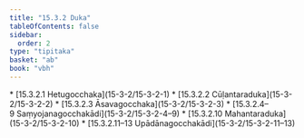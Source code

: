 ```yaml
---
title: "15.3.2 Duka"
tableOfContents: false
sidebar:
  order: 2
type: "tipitaka"
basket: "ab"
book: "vbh"
---
```



<DynamicBreadcrumb />



<TableOfContents book="vbh" section="15.3.2">
* [15.3.2.1 Hetugocchaka](15-3-2/15-3-2-1)
* [15.3.2.2 Cūḷantaraduka](15-3-2/15-3-2-2)
* [15.3.2.3 Āsavagocchaka](15-3-2/15-3-2-3)
* [15.3.2.4–9 Saṃyojanagocchakādi](15-3-2/15-3-2-4–9)
* [15.3.2.10 Mahantaraduka](15-3-2/15-3-2-10)
* [15.3.2.11–13 Upādānagocchakādi](15-3-2/15-3-2-11–13)
</TableOfContents>
